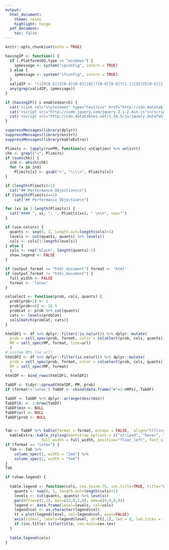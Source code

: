 ```yaml
---
output:
  html_document:
    theme: cosmo
    highlight: tango
  pdf_document:
    toc: false
---
```


<meta charset="UTF-8">
<meta name="google" content="notranslate">
<meta http-equiv="Content-Language" content="en">

```r
knitr::opts_chunk$set(echo = TRUE)
```

```r
havingIP <- function() {
  if (.Platform$OS.type == "windows") {
    ipmessage <- system("ipconfig", intern = TRUE)
  } else {
    ipmessage <- system("ifconfig", intern = TRUE)
  }
  validIP <- "((25[0-5]|2[0-4][0-9]|[01]?[0-9][0-9]?)[.]){3}(25[0-5]|2[0-4][0-9]|[01]?[0-9][0-9]?)"
  any(grep(validIP, ipmessage))
}

if (havingIP() & enableSearch) {
  cat('<link rel="stylesheet" type="text/css" href="http://cdn.datatables.net/1.10.5/css/jquery.dataTables.min.css">')
  cat('<script src="http://code.jquery.com/jquery-2.1.2.min.js"></script>')
  cat('<script src="http://cdn.datatables.net/1.10.5/js/jquery.dataTables.min.js"></script>')
}

```

<script type="text/javascript">
         $(document).ready(function() {
             $("table").DataTable({
               "aLengthMenu": [[50, 75, 100, -1], [50, 75, 100, "All"]],
               "iDisplayLength": 50
             });
         } );
         
</script>

```r
suppressMessages(library(dplyr))
suppressMessages(library(knitr))
suppressMessages(library(kableExtra))

Plimits <- lapply(runPM, function(x) x@Caption) %>% unlist()
chk <- grepl("<", Plimits)
if (sum(chk)) {
  ind <- which(chk)  
  for (x in ind)
    Plimits[x] <- gsub("<", "\\\\<", Plimits[x])
}

if (length(Plimits)>1)
  cat("## Performance Objectives\n")
if (length(Plimits)==1)
    cat("## Performance Objective\n")

for (xx in 1:length(Plimits)) {
  cat("#### ", xx, ": ", Plimits[xx], " \n\n", sep="")
}

```

```r
if (use.colors) {
  quants <- seq(0, 1, length.out=length(cols)+1)
  levels <- cut(quants, quants) %>% levels()
  cols <- cols[1:length(levels)]
} else {
  cols <- rep("black", length(quants)-1)
  show.legend <- FALSE
}
```


```r

if (output_format == "html_document") format <- 'html'
if (output_format != "html_document") {
  full_width <- FALSE
  format <- 'latex'
}

colselect <- function(prob, cols, quants) {
  prob[prob>1] <- 1
  prob[prob<=0] <- 1E-5
  probCat <- prob %>% cut(quants) 
  cats <- levels(probCat)
  cols[match(probCat, cats)]
}

htmlDF1 <- df %>% dplyr::filter(!is.na(url)) %>% dplyr::mutate(
  prob = cell_spec(prob, format, color = colselect(prob, cols, quants)),
  MP = cell_spec(MP, format, link=url)
  )
# custom MPs (no url)
htmlDF2 <- df %>% dplyr::filter(is.na(url)) %>% dplyr::mutate(
  prob = cell_spec(prob, format, color = colselect(prob, cols, quants)),
  MP = cell_spec(MP, format)
  )
htmlDF <- bind_rows(htmlDF1, htmlDF2)

TabDF <- tidyr::spread(htmlDF, PM, prob)
if (format!='latex') TabDF <- cbind(data.frame("#"=1:nMPs), TabDF)

TabDF <- TabDF %>% dplyr::arrange(desc(min))
TabDF$X. <- 1:nrow(TabDF)
TabDF$min <- NULL
TabDF$url <- NULL
TabDF$prob <- NULL


Tab <- TabDF %>% kable(format = format, escape = FALSE,  align="llllcccclll") %>%
  kableExtra::kable_styling(bootstrap_options = c("striped", "hover", "condensed", "responsive"),
                full_width = full_width, position="float_left", font_size = font_size)
if (format == "latex") {
  Tab <- Tab %>%
    column_spec(1, width = "2em") %>%
    column_spec(2, width = "5em")
}
Tab 

```


```r
if (show.legend) {
  
  table.legend <- function(cols, cex.tex=0.75, inc.title=TRUE, title="Legend") {
    quants <- seq(0, 1, length.out=length(cols)+1) 
    levels <- cut(quants, quants) %>% levels()
    par(mfrow=c(1,1), mar=c(2,0,2,0), oma=c(0,0,0,0))
    legend <- data.frame(level=levels, col=cols)
    legend$col <- as.character(legend$col)
    tt = plot(legend$level, col=legend$col, axes=FALSE)
    axis(side=1, labels=legend$level, at=tt[,1], lwd = 0, lwd.ticks = 1, cex.axis=cex.tex)
    if (inc.title) title(title, cex.main=cex.tex)
  }
  
  table.legend(cols)
}
```






  